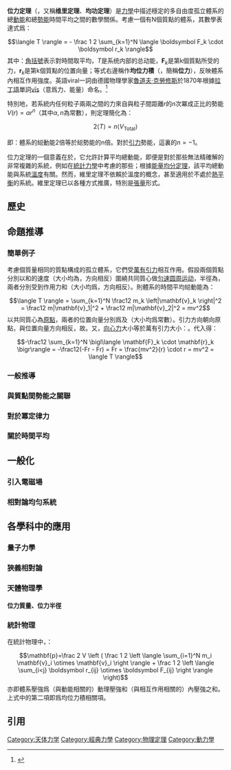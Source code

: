 {{Expand English}}
'''位力定理'''（{{lang-en|Virial theorem}}，又稱'''维里定理'''、'''均功定理'''）是[[力學|力學]]中描述穩定的多自由度孤立體系的總[[動能|動能]]和總[[勢能|勢能]]時間平均之間的數學關係。考慮一個有N個質點的體系，其數學表達式爲：
:<math>\langle T \rangle = - \frac 1 2 \sum_{k=1}^N \langle \boldsymbol F_k \cdot \boldsymbol r_k \rangle</math>
其中：[[角括號|角括號]]表示對時間取平均，<math>T</math>是系统内部的总动能，<math>\boldsymbol F_k</math>是第k個質點所受的力，<math>\boldsymbol r_k</math>是第k個質點的位置向量；等式右邊稱作'''均位力積'''（{{lang-en|viral}}，簡稱'''位力'''），反映體系內相互作用強度。英語viral一詞由德國物理學家[[魯道夫·克勞修斯|魯道夫·克勞修斯]]於1870年根據[[拉丁語|拉丁語]]單詞[[wikt:en:vis#Latin|vīs]]（意爲力、能量）命名。<ref>{{cite journal | last = Clausius | first = RJE | year = 1870 | title = On a Mechanical Theorem Applicable to Heat | journal = Philosophical Magazine |series=Series 4 | volume = 40 | issue = 265 | pages = 122–127|doi=10.1080/14786447008640370}}</ref>

特別地，若系統内任何粒子兩兩之間的力來自與粒子間距離<math>r</math>的<math>n</math>次冪成正比的勢能<math>V(r) = \alpha r^n</math>（其中<math>\alpha ,n</math>為常數），則定理簡化為：
:<math>2 \langle T \rangle = n \langle V_\text{Total} \rangle</math>

即：體系的縂動能2倍等於縂勢能的n倍。對於[[引力|引力]]勢能，這裏的<math>n = -1</math>。

位力定理的一個意義在於，它允許計算平均總動能，即便是對於那些無法精確解的非常複雜的系統，例如在[[統計力學|統計力學]]中考慮的那些；根據[[能量均分定理|能量均分定理]]，該平均總動能與系統[[溫度|溫度]]有關。然而，維里定理不依賴於溫度的概念，甚至適用於不處於[[熱平衡|熱平衡]]的系統。維里定理已以各種方式推廣，特別是[[張量|張量]]形式。

==歷史==

==命題推導==
===簡單例子===
考慮{{math|1=''N'' = 2}}個質量相同的質點構成的孤立體系，它們受[[萬有引力|萬有引力]]相互作用。假設兩個質點分別以{{math|'''v'''<sub>1</sub>(''t'')}}和{{math|1='''v'''<sub>2</sub>(''t'') = −'''v'''<sub>1</sub>(''t'')}}的速度（大小均為{{mvar|v}}，方向相反）圍繞共同質心做[[匀速圆周运动|匀速圆周运动]]，半徑為{{mvar|r}}，兩者分別受到作用力{{math|'''F'''<sub>1</sub>(''t'')}}和{{math|1='''F'''<sub>2</sub>(''t'') = −'''F'''<sub>1</sub>(''t'')}}（大小均爲{{mvar|F}}，方向相反）。則體系的時間平均縂動能為：
:<math>\langle T \rangle = \sum_{k=1}^N \frac12 m_k \left|\mathbf{v}_k \right|^2 = \frac12 m|\mathbf{v}_1|^2 + \frac12 m|\mathbf{v}_2|^2 = mv^2</math>
以共同質心為[[原點|原點]]，兩者的位置向量分別爲{{math|'''r'''<sub>1</sub>(''t'')}}及{{math|1='''r'''<sub>2</sub>(''t'') = −'''r'''<sub>1</sub>(''t'')}}（大小均爲常數{{mvar|r}}）。引力方向朝向原點，與位置向量方向相反，故{{math|1='''F'''<sub>1</sub>(''t'') ⋅ '''r'''<sub>1</sub>(''t'') = '''F'''<sub>2</sub>(''t'') ⋅ '''r'''<sub>2</sub>(''t'') = −''Fr''}}。又，[[向心力|向心力]]大小等於萬有引力大小：{{math|1=''F'' = ''mv''<sup>2</sup>/''r''}}。代入得：
:<math>-\frac12 \sum_{k=1}^N \bigl\langle \mathbf{F}_k \cdot \mathbf{r}_k \bigr\rangle = -\frac12(-Fr - Fr) = Fr = \frac{mv^2}{r} \cdot r = mv^2 = \langle T \rangle</math>

===一般推導===

===與質點間勢能之關聯===

===對於冪定律力===

===關於時間平均===

==一般化==

===引入電磁場===

===相對論均匀系統===

==各學科中的應用==
===量子力學===

===狹義相對論===

===天體物理學===

==== 位力質量、位力半徑 ====

===統計物理===
在統計物理中，{{來源請求|有求一般熱力學系宗宏觀壓強張量的'''位力展開'''}}：
:<math>\mathbf{p}=\frac 2 V \left ( \frac 1 2 \left \langle \sum_{i=1}^N m_i \mathbf{v}_i \otimes \mathbf{v}_i \right \rangle + \frac 1 2 \left \langle \sum_{i<j}  \boldsymbol r_{ij} \otimes \boldsymbol F_{ij} \right \rangle \right)</math>
亦即體系壓強爲（與動能相關的）動理壓強和（與相互作用相關的）內壓強之和。上式中的第二項即爲均位力積相關項。

== 引用 ==
{{reflist}}

[[Category:天体力学|Category:天体力学]]
[[Category:經典力學|Category:經典力學]]
[[Category:物理定理|Category:物理定理]]
[[Category:動力學|Category:動力學]]